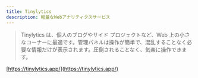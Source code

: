 ```yaml
---
title: Tinylytics
description: 軽量なWebアナリティクスサービス
---
```


> Tinylytics は、個人のブログやサイド プロジェクトなど、Web 上の小さなコーナーに最適です。管理パネルは操作が簡単で、混乱することなく必要な情報だけが表示されます。圧倒されることなく、気楽に操作できます。

[https://tinylytics.app/](https://tinylytics.app/)
